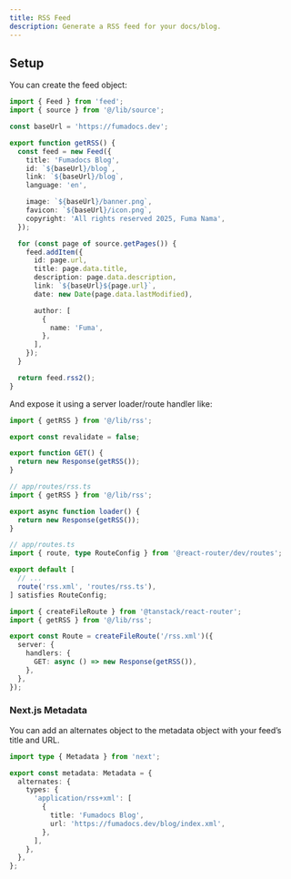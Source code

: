 ```yaml
---
title: RSS Feed
description: Generate a RSS feed for your docs/blog.
---
```


## Setup

You can create the feed object:

```ts title="lib/rss.ts"
import { Feed } from 'feed';
import { source } from '@/lib/source';

const baseUrl = 'https://fumadocs.dev';

export function getRSS() {
  const feed = new Feed({
    title: 'Fumadocs Blog',
    id: `${baseUrl}/blog`,
    link: `${baseUrl}/blog`,
    language: 'en',

    image: `${baseUrl}/banner.png`,
    favicon: `${baseUrl}/icon.png`,
    copyright: 'All rights reserved 2025, Fuma Nama',
  });

  for (const page of source.getPages()) {
    feed.addItem({
      id: page.url,
      title: page.data.title,
      description: page.data.description,
      link: `${baseUrl}${page.url}`,
      date: new Date(page.data.lastModified),

      author: [
        {
          name: 'Fuma',
        },
      ],
    });
  }

  return feed.rss2();
}
```

And expose it using a server loader/route handler like:

```ts tab="Next.js" title="app/rss.xml/route.ts"
import { getRSS } from '@/lib/rss';

export const revalidate = false;

export function GET() {
  return new Response(getRSS());
}
```

```ts tab="React Router"
// app/routes/rss.ts
import { getRSS } from '@/lib/rss';

export async function loader() {
  return new Response(getRSS());
}

// app/routes.ts
import { route, type RouteConfig } from '@react-router/dev/routes';

export default [
  // ...
  route('rss.xml', 'routes/rss.ts'),
] satisfies RouteConfig;
```

```ts tab="Tanstack Start" title="src/routes/rss[.]xml.ts"
import { createFileRoute } from '@tanstack/react-router';
import { getRSS } from '@/lib/rss';

export const Route = createFileRoute('/rss.xml')({
  server: {
    handlers: {
      GET: async () => new Response(getRSS()),
    },
  },
});
```

### Next.js Metadata

You can add an alternates object to the metadata object with your feed’s title and URL.

```ts title="app/layout.tsx"
import type { Metadata } from 'next';

export const metadata: Metadata = {
  alternates: {
    types: {
      'application/rss+xml': [
        {
          title: 'Fumadocs Blog',
          url: 'https://fumadocs.dev/blog/index.xml',
        },
      ],
    },
  },
};
```
